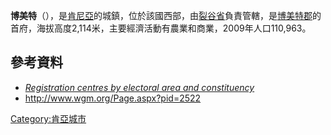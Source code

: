 {{Coord|0|47|S|35|21|E|display=title}}

'''博美特'''（{{lang-sw|Bomet}}），是[[肯尼亞|肯尼亞]]的城鎮，位於該國西部，由[[裂谷省|裂谷省]]負責管轄，是[[博美特郡|博美特郡]]的首府，海拔高度2,114米，主要經濟活動有農業和商業，2009年人口110,963。

==參考資料==
*[https://web.archive.org/web/20070628084749/http://www.eck.or.ke/downloads/pollingcentres.pdf ''Registration centres by electoral area and constituency'']
*http://www.wgm.org/Page.aspx?pid=2522{{Wayback|url=http://www.wgm.org/Page.aspx?pid=2522 |date=20100701065358 }}

{{Kenya-geo-stub}}
[[Category:肯亞城市|Category:肯亞城市]]
